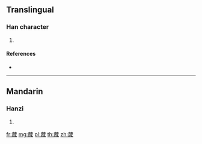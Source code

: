 {{character info/new}}
==Translingual==

===Han character===
{{Han char|rn=140|rad=艸|as=10|sn=16|four=44253|canj=TIHR,XTIHR}}

# {{defn|Han|sort=艸10}}

====References====
* {{Han ref|kx=1049.140|dkj=31588|dj=1510.230|hdz=53262.090|uh=84A7|ud=33959|bh=E3BF|bd=58303}}

----

==Mandarin==

===Hanzi===
{{cmn-hanzi|pin=[[diǎn]] ([[dian3]]), [[zhēn]] ([[zhen1]])|wg=tien<sup>3</sup>, chen<sup>1</sup>}}

# {{defn|lang=cmn|sort=艸10}}

[[fr:蒧]]
[[mg:蒧]]
[[pl:蒧]]
[[th:蒧]]
[[zh:蒧]]